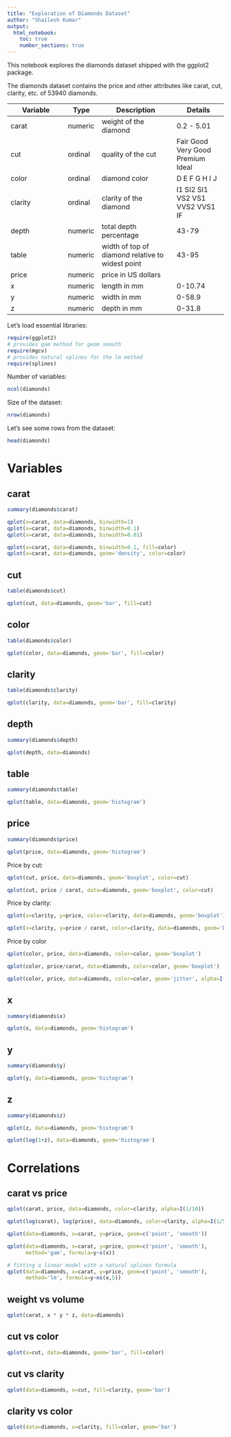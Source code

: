 ```yaml
---
title: "Exploration of Diamonds Dataset"
author: "Shailesh Kumar"
output: 
  html_notebook:
    toc: true
    number_sections: true
---
```


This notebook explores the diamonds dataset shipped with the ggplot2 package.

The diamonds dataset contains the price and other attributes like
carat, cut, clarity, etc. of 53940 diamonds. 

| Variable | Type | Description | Details |
|----------|------|-------------|---------|
| carat | numeric | weight of the diamond | 0.2 - 5.01  |
| cut | ordinal | quality of the cut |  Fair      Good Very Good   Premium     Ideal| 
| color | ordinal | diamond color | D     E     F     G     H     I     J | 
| clarity | ordinal| clarity of the diamond | I1   SI2   SI1   VS2   VS1  VVS2  VVS1    IF | 
| depth | numeric | total depth percentage | 43-79 | 
| table | numeric | width of top of diamond relative to widest point | 43-95 | 
| price | numeric | price in US dollars |
| x | numeric | length in mm | 0-10.74 | 
| y | numeric | width in mm | 0-58.9 | 
| z | numeric | depth in mm | 0-31.8 | 


Let's load essential libraries:
```r
require(ggplot2)
# provides gam method for geom smooth
require(mgcv)
# provides natural splines for the lm method
require(splines)
```

Number of variables:
```r
ncol(diamonds)
```



Size of the dataset:
```r
nrow(diamonds)
```


Let's see some rows from the dataset:
```r
head(diamonds)
```

# Variables

## carat

```r
summary(diamonds$carat)
```

```r
qplot(x=carat, data=diamonds, binwidth=1)
qplot(x=carat, data=diamonds, binwidth=0.1)
qplot(x=carat, data=diamonds, binwidth=0.01)
```

```r
qplot(x=carat, data=diamonds, binwidth=0.1, fill=color)
qplot(x=carat, data=diamonds, geom='density', color=color)
```


## cut

```r
table(diamonds$cut)
```

```r
qplot(cut, data=diamonds, geom='bar', fill=cut)
```

## color

```r
table(diamonds$color)
```

```r
qplot(color, data=diamonds, geom='bar', fill=color)
```

## clarity

```r
table(diamonds$clarity)
```

```r
qplot(clarity, data=diamonds, geom='bar', fill=clarity)
```

## depth

```r
summary(diamonds$depth)
```

```r
qplot(depth, data=diamonds)
```

## table

```r
summary(diamonds$table)
```

```r
qplot(table, data=diamonds, geom='histogram')
```

## price

```r
summary(diamonds$price)
```

```r
qplot(price, data=diamonds, geom='histogram')
```

Price by cut:
```r
qplot(cut, price, data=diamonds, geom='boxplot', color=cut)
```

```r
qplot(cut, price / carat, data=diamonds, geom='boxplot', color=cut)
```


Price by clarity:
```r
qplot(x=clarity, y=price, color=clarity, data=diamonds, geom='boxplot')
```

```r
qplot(x=clarity, y=price / carat, color=clarity, data=diamonds, geom='boxplot')
```

Price by color
```r
qplot(color, price, data=diamonds, color=color, geom='boxplot')
```

```r
qplot(color, price/carat, data=diamonds, color=color, geom='boxplot')
```
```r
qplot(color, price, data=diamonds, color=color, geom='jitter', alpha=I(1/20))
```


## x

```r
summary(diamonds$x)
```

```r
qplot(x, data=diamonds, geom='histogram')
```

## y

```r
summary(diamonds$y)
```

```r
qplot(y, data=diamonds, geom='histogram')
```

## z

```r
summary(diamonds$z)
```

```r
qplot(z, data=diamonds, geom='histogram')
```

```r
qplot(log(1+z), data=diamonds, geom='histogram')
```

# Correlations


## carat vs price

```r
qplot(carat, price, data=diamonds, color=clarity, alpha=I(1/10))
```

```r
qplot(log(carat), log(price), data=diamonds, color=clarity, alpha=I(1/5))
```

```r
qplot(data=diamonds, x=carat, y=price, geom=c('point', 'smooth'))
```


```r
qplot(data=diamonds, x=carat, y=price, geom=c('point', 'smooth'), 
      method='gam', formula=y~s(x))
```

```r
# fitting a linear model with a natural splines formula
qplot(data=diamonds, x=carat, y=price, geom=c('point', 'smooth'), 
      method='lm', formula=y~ns(x,5))
```

## weight vs volume

```r
qplot(carat, x * y * z, data=diamonds)
```


## cut vs color

```r
qplot(x=cut, data=diamonds, geom='bar', fill=color)
```

## cut vs clarity

```r
qplot(data=diamonds, x=cut, fill=clarity, geom='bar')
```

## clarity vs color

```r
qplot(data=diamonds, x=clarity, fill=color, geom='bar')
```

